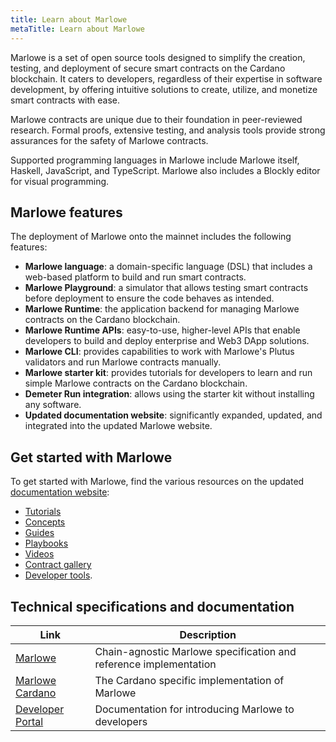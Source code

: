 ```yaml
---
title: Learn about Marlowe
metaTitle: Learn about Marlowe
---
```


Marlowe is a set of open source tools designed to simplify the creation, testing, and deployment of secure smart contracts on the Cardano blockchain. It caters to developers, regardless of their expertise in software development, by offering intuitive solutions to create, utilize, and monetize smart contracts with ease. 

Marlowe contracts are unique due to their foundation in peer-reviewed research. Formal proofs, extensive testing, and analysis tools provide strong assurances for the safety of Marlowe contracts.  

Supported programming languages in Marlowe include Marlowe itself, Haskell, JavaScript, and TypeScript. Marlowe also includes a Blockly editor for visual programming.

## Marlowe features

The deployment of Marlowe onto the mainnet includes the following features:

- **Marlowe language**: a domain-specific language (DSL) that includes a web-based platform to build and run smart contracts. 
- **Marlowe Playground**: a simulator that allows testing smart contracts before deployment to ensure the code behaves as intended. 
- **Marlowe Runtime**: the application backend for managing Marlowe contracts on the Cardano blockchain. 
- **Marlowe Runtime APIs**: easy-to-use, higher-level APIs that enable developers to build and deploy enterprise and Web3 DApp solutions.
- **Marlowe CLI**: provides capabilities to work with Marlowe's Plutus validators and run Marlowe contracts manually. 
- **Marlowe starter kit**: provides tutorials for developers to learn and run simple Marlowe contracts on the Cardano blockchain.
- **Demeter Run integration**: allows using the starter kit without installing any software. 
- **Updated documentation website**: significantly expanded, updated, and integrated into the updated Marlowe website. 

## Get started with Marlowe

To get started with Marlowe, find the various resources on the updated [documentation website](https://docs.marlowe.iohk.io/docs/introduction):

-   [Tutorials](https://docs.marlowe.iohk.io/tutorials)
-   [Concepts](https://docs.marlowe.iohk.io/tutorials/concepts/overview)
-   [Guides](https://docs.marlowe.iohk.io/tutorials/guides/overview)
-   [Playbooks](https://docs.marlowe.iohk.io/tutorials/playbooks/overview)
-   [Videos](https://docs.marlowe.iohk.io/tutorials/videos)
-   [Contract gallery](https://docs.marlowe.iohk.io/docs/examples/examples-contract-gallery)
-   [Developer tools](https://docs.marlowe.iohk.io/docs/developer-tools/overview).

## Technical specifications and documentation

|Link|Description|
|----|-----------|
| [Marlowe](https://github.com/input-output-hk/marlowe) |  Chain-agnostic Marlowe specification and reference implementation
| [Marlowe Cardano](https://github.com/input-output-hk/marlowe-cardano/) | The Cardano specific implementation of Marlowe 
| [Developer Portal](https://developers.cardano.org/docs/smart-contracts/marlowe) | Documentation for introducing Marlowe to developers | 
